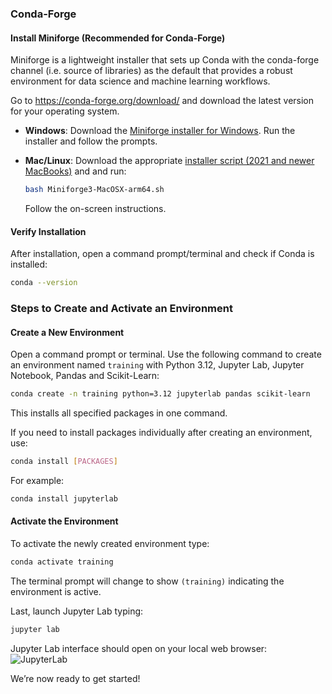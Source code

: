 
### Conda-Forge

#### Install Miniforge (Recommended for Conda-Forge)
Miniforge is a lightweight installer that sets up Conda with the conda-forge channel (i.e. source of libraries) as the default that provides a robust environment for data science and machine learning workflows.

Go to <https://conda-forge.org/download/> and download the latest version for your operating system.

- **Windows**: Download the [Miniforge installer for Windows](https://github.com/conda-forge/miniforge/releases/latest/download/Miniforge3-Windows-x86_64.exe). Run the installer and follow the prompts.


- **Mac/Linux**: Download the appropriate [installer script (2021 and newer MacBooks)](https://github.com/conda-forge/miniforge/releases/latest/download/Miniforge3-MacOSX-arm64.sh) and and run:

  ```.bash
  bash Miniforge3-MacOSX-arm64.sh
  ```
  Follow the on-screen instructions.

#### Verify Installation
After installation, open a command prompt/terminal and check if Conda is installed:

```.bash
conda --version
```


### Steps to Create and Activate an Environment

#### Create a New Environment
Open a command prompt or terminal. Use the following command to create an environment named `training` with Python 3.12, Jupyter Lab, Jupyter Notebook, Pandas and Scikit-Learn:

```.bash
conda create -n training python=3.12 jupyterlab pandas scikit-learn
```
This installs all specified packages in one command.

If you need to install packages individually after creating an environment, use:
```.bash
conda install [PACKAGES]
```

For example:
```.bash
conda install jupyterlab
```

#### Activate the Environment
To activate the newly created environment type:

```.bash
conda activate training
```

The terminal prompt will change to show `(training)` indicating the environment is active.

Last, launch Jupyter Lab typing:
```.bash
jupyter lab
```

Jupyter Lab interface should open on your local web browser:
![JupyterLab](../assets/jupyterlab1.png "JupyterLab")


We're now ready to get started!


